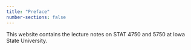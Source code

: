 ```yaml
---
title: "Preface"
number-sections: false
---
```


This website contains the lecture notes on STAT 4750 and 5750 at Iowa State University.
